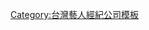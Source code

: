 {{Navbox
|name = 相信音樂
|title = [[相信音樂|<span style="color:white">相信音樂</span>]]
|state=autocollapse
|titlestyle=background:#80ba2a
|groupstyle=background:#c7e0a3
|listclass = hlist

|group1 = 樂團
|list1 =
*[[五月天]]
*[[宇宙人 (台灣樂團)|宇宙人]]
*[[凡人譜]]（台灣代理）
*[[告五人]]

|group2 = 男歌手
|list2  = 
*[[李宗盛]] 
*李劍青
*[[蕭秉治]]
*[[鼓鼓]]
* [[Hush (歌手)|HUSH]]

|group3 = 女歌手
|list3  = 
*[[丁噹]]
*[[劉若英]]
*[[紀家盈|家家]] 
*[[白安]] 
*[[蘇慧倫]]

|group4 = 旗下品牌
|list4  = {{Navbox musical artist|child
|group1 = 相知音樂
|groupstyle = background:#EEFFBB
|list1  = 
* [[Tizzy Bac]]
* [[麋先生]]

|group2 = 相映國際
|list2  = 
*[[黃奕儒]]
*[[黃霆睿]]
}}
}}
<noinclude>
[[Category:台灣藝人經紀公司模板]]
</noinclude>